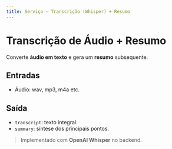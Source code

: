 ```yaml
---
title: Serviço — Transcrição (Whisper) + Resumo
---
```


# Transcrição de Áudio + Resumo

Converte **áudio em texto** e gera um **resumo** subsequente.

## Entradas
- Áudio: wav, mp3, m4a etc.

## Saída
- `transcript`: texto integral.
- `summary`: síntese dos principais pontos.

> Implementado com **OpenAI Whisper** no backend.
